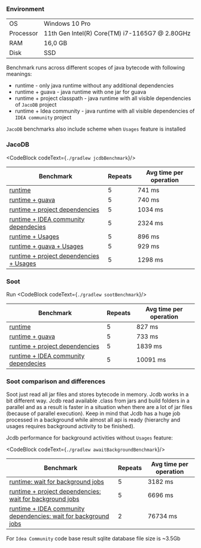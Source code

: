 

### Environment

|           |                                                |
|-----------|------------------------------------------------|
| OS        | Windows 10 Pro                                 |
| Processor | 11th Gen Intel(R) Core(TM) i7-1165G7 @ 2.80GHz |
| RAM       | 16,0 GB                                        |
| Disk      | SSD                                            |

Benchmark runs across different scopes of java bytecode with following meanings:
- runtime - only java runtime without any additional dependencies
- runtime + guava - java runtime with one jar for guava
- runtime + project classpath - java runtime with all visible dependencies of `JacoDB` project
- runtime + Idea community - java runtime with all visible dependencies of `IDEA community` project

`JacoDB` benchmarks also include scheme when `Usages` feature is installed

### JacoDB

<CodeBlock codeText={`
    ./gradlew jcdbBenchmark
`}/>


| Benchmark                                                                                                                                 | Repeats  | Avg time per operation  |
|-------------------------------------------------------------------------------------------------------------------------------------------|----------|-------------------------|
| [runtime](https://github.com/UnitTestBot/jacodb/tree/main/jacodb-core/src/test/kotlin/org/jacodb/testing/performance/JcdbBenchmarks.kt#L36)                                   | 5        | 741 ms                  |
| [runtime + guava](https://github.com/UnitTestBot/jacodb/tree/main/jacodb-core/src/test/kotlin/org/jacodb/testing/performance/JcdbBenchmarks.kt#L76)                           | 5        | 740 ms                  |
| [runtime + project dependencies](https://github.com/UnitTestBot/jacodb/tree/main/jacodb-core/src/test/kotlin/org/jacodb/testing/performance/JcdbBenchmarks.kt#L55)            | 5        | 1034 ms                 |
| [runtime + IDEA community dependecies](https://github.com/UnitTestBot/jacodb/tree/main/jacodb-core/src/test/kotlin/org/jacodb/testing/performance/JcdbBenchmarks.kt#L97)      | 5        | 2324 ms                 |
| [runtime + Usages](https://github.com/UnitTestBot/jacodb/tree/main/jacodb-core/src/test/kotlin/org/jacodb/testing/performance/JcdbBenchmarks.kt#L45)                        | 5        | 896 ms                  |
| [runtime + guava + Usages](https://github.com/UnitTestBot/jacodb/tree/main/jacodb-core/src/test/kotlin/org/jacodb/testing/performance/JcdbBenchmarks.kt#L86)                | 5        | 929 ms                  |
| [runtime + project dependencies + Usages](https://github.com/UnitTestBot/jacodb/tree/main/jacodb-core/src/test/kotlin/org/jacodb/testing/performance/JcdbBenchmarks.kt#L65) | 5        | 1298 ms                 |

### Soot

Run
<CodeBlock codeText={`
./gradlew sootBenchmark
`}/>

| Benchmark                                                                                                                            | Repeats  | Avg time per operation  |
|--------------------------------------------------------------------------------------------------------------------------------------|----------|-------------------------|
| [runtime](https://github.com/UnitTestBot/jacodb/tree/main/jacodb-core/src/test/kotlin/org/jacodb/testing/performance/SootBenchmarks.kt#L53)                              | 5        | 827 ms                  |
| [runtime + guava](https://github.com/UnitTestBot/jacodb/tree/main/jacodb-core/src/test/kotlin/org/jacodb/testing/performance/SootBenchmarks.kt#L58)                      | 5        | 733 ms                  |
| [runtime + project dependencies](https://github.com/UnitTestBot/jacodb/tree/main/jacodb-core/src/test/kotlin/org/jacodb/testing/performance/SootBenchmarks.kt#L63)       | 5        | 1839 ms                 |
| [runtime + IDEA community dependecies](https://github.com/UnitTestBot/jacodb/tree/main/jacodb-core/src/test/kotlin/org/jacodb/testing/performance/SootBenchmarks.kt#L68) | 5        | 10091 ms                |


### Soot comparison and differences

Soot just read all jar files and stores bytecode in memory. Jcdb works in a bit different way. Jcdb read available .class from jars and build folders in a parallel and as a result
is faster in a situation when there are a lot of jar files (because of parallel execution). Keep in mind that Jcdb has a huge job processed
in a background while almost all api is ready (hierarchy and usages requires background activity to be finished).

Jcdb performance for background activities without `Usages` feature:

<CodeBlock codeText={`
    ./gradlew awaitBackgroundBenchmark
`}/>


| Benchmark                                                                                                                                                                      | Repeats  | Avg time per operation  |
|--------------------------------------------------------------------------------------------------------------------------------------------------------------------------------|----------|-------------------------|
| [runtime: wait for background jobs](https://github.com/UnitTestBot/jacodb/tree/main/jacodb-core/src/test/kotlin/org/jacodb/testing/performance/JcdbAwaitBackgroundBenchmarks.kt#L59)                               | 5        | 3182 ms                 |
| [runtime + project dependencies: wait for background jobs](https://github.com/UnitTestBot/jacodb/tree/main/jacodb-core/src/test/kotlin/org/jacodb/testing/performance/JcdbAwaitBackgroundBenchmarks.kt#L72)        | 5        | 6696 ms                 |
| [runtime + IDEA community dependencies: wait for background jobs](https://github.com/UnitTestBot/jacodb/tree/main/jacodb-core/src/test/kotlin/org/jacodb/testing/performance/JcdbAwaitBackgroundBenchmarks.kt#L86) | 2        | 76734 ms                |

For `Idea Community` code base result sqlite database file size is ~3.5Gb




